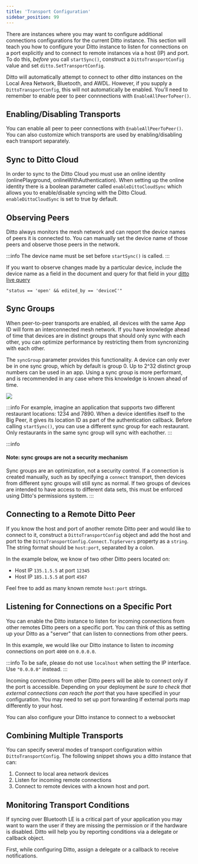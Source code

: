 ```yaml
---
title: 'Transport Configuration'
sidebar_position: 99
---
```



There are instances where you may want to configure additional connections configurations for the current Ditto instance. This section will teach you how to configure your Ditto instance to listen for connections on a port explicitly and to connect to remote instances via a host (IP) and port. To do this, _before_ you call `startSync()`, construct a `DittoTransportConfig` value and set `ditto.SetTransportConfig`.

Ditto will automatically attempt to connect to other ditto instances on
the Local Area Network, Bluetooth, and AWDL. However, if you supply a
`DittoTransportConfig`, this will not automatically be enabled. You'll need to
remember to enable peer to peer connnections with `EnableAllPeerToPeer()`.  

## Enabling/Disabling Transports

You can enable all peer to peer connections with `EnableAllPeerToPeer()`. You can also customize which transports are used by enabling/disabling each transport separately.

<SnippetGroup name="transport-configurations" />

## Sync to Ditto Cloud

In order to sync to the Ditto Cloud you must use an online identity (onlinePlayground, onlineWithAuthentication). When setting up the online identity there is a boolean parameter called `enableDittoCloudSync` which allows you to enable/disable syncing with the Ditto Cloud. `enableDittoCloudSync` is set to true by default.

<SnippetGroup name="online-playground-cloudSync" />


## Observing Peers 

Ditto always monitors the mesh network and can report the device names of peers
it is connected to. You can manually set the device name of those peers and
observe those peers in the network.

:::info
The device name must be set before `startSync()` is called.
:::

<SnippetGroup name="device-name" />

If you want to observe changes made by a particular
device, include the device name as a field in the document and query for that field in
your [ditto live query](../concepts/querying)

```
"status == 'open' && edited_by == 'deviceC'"
```


## Sync Groups

When peer-to-peer transports are enabled, all devices with the same App ID will
form an interconnected mesh network. If you have knowledge ahead of time that
devices are in distinct groups that should only sync with each other, you can
optimize performance by restricting them from syncronizing with each other. 

The `syncGroup` parameter provides this functionality. A device can only ever be
in one sync group, which by default is group 0. Up to 2^32 distinct group
numbers can be used in an app. Using a sync group is more performant, and is
recommended in any case where this knowledge is known ahead of time.

<div style={{display: 'flex', "justify-content": "center"}}>
  <img style={{"width": '300px'}} src="/img/sync-group.png" />
<p style={{"width": '500px'}}>

:::info
For example, imagine an application that supports two different restaurant
locations: 1234 and 7890. When a device identifies itself to the Big Peer, it gives its 
location ID as part of the authentication callback. Before calling
`startSync()`, you can use a different sync group for each restaurant. Only
restaurants in the same sync group will sync with eachother.
:::
</p>


</div>



<SnippetGroup name="transport-sync-groups" />



:::info
#### Note: sync groups are not a security mechanism
Sync groups are an optimization, not a security control. If a connection is created
manually, such as by specifying a `connect` transport, then devices from
different sync groups will still sync as normal. If two groups of devices are
intended to have access to different data sets, this must be enforced using
Ditto's permissions system.
:::


## Connecting to a Remote Ditto Peer

If you know the host and port of another remote Ditto peer and would like to connect to it, construct a `DittoTransportConfig` object and add the host and port to the `DittoTransportConfig.Connect.TcpServers` property as a `string`. The string format should be `host:port`, separated by a colon.

In the example below, we know of two other Ditto peers located on:

* Host IP `135.1.5.5` at port `12345`
* Host IP `185.1.5.5` at port `4567`


<SnippetGroup name="network-remote-ditto" />

Feel free to add as many known remote `host:port` strings.

## Listening for Connections on a Specific Port

You can enable the Ditto instance to listen for incoming connections from other
remotes Ditto peers on a specific port. You can think of this as setting up your
Ditto as a "server" that can listen to connections from other peers.

In this example, we would like our Ditto instance to listen to _incoming_ connections on port `4000` on `0.0.0.0`. 

:::info
To be safe, please do not use `localhost` when setting the IP interface. Use `"0.0.0.0"` instead.
:::

<SnippetGroup name="network-listen" />


Incoming connections from other Ditto peers will be able to connect only if the
port is accessible. Depending on your deployment _be sure to check that external
connections can reach the port_ that you have specified in your configuration.
You may need to set up port forwarding if external ports map differently to your
host.

You can also configure your Ditto instance to connect to a websocket

<SnippetGroup name="websocket-connect" />


## Combining Multiple Transports

You can specify several modes of transport configuration within `DittoTransportConfig`. The following snippet shows you a ditto instance that can:

1. Connect to local area network devices
2. Listen for incoming remote connections
3. Connect to remote devices with a known host and port. 

<SnippetGroup name="network-multiple-transports" />

## Monitoring Transport Conditions

If syncing over Bluetooth LE is a critical part of your application you may want
to warn the user if they are missing the permission or if the hardware is
disabled. Ditto will help you by reporting conditions via a delegate or callback
object.

First, while configuring Ditto, assign a delegate or a callback to receive notifications.

<SnippetGroup name="network-monitor-conditions" />

